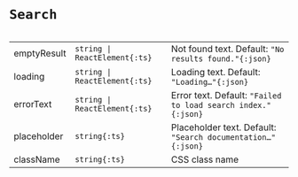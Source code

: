 
# `Search`

<Table>

|             |                               |                                                              |
| ----------- | ----------------------------- | ------------------------------------------------------------ |
| emptyResult | `string \| ReactElement{:ts}` | Not found text. Default: `"No results found."{:json}`        |
| loading     | `string \| ReactElement{:ts}` | Loading text. Default: `"Loading…"{:json}`                   |
| errorText   | `string \| ReactElement{:ts}` | Error text. Default: `"Failed to load search index."{:json}` |
| placeholder | `string{:ts}`                 | Placeholder text. Default: `"Search documentation…"{:json}`  |
| className   | `string{:ts}`                 | CSS class name                                               |

</Table>
